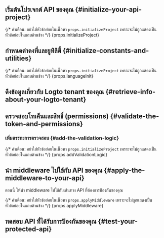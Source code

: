 

<BeforeYouStart framework={props.framework} />

<PermissionModelsOverview />

<QuickPreparationSteps />

## เริ่มต้นโปรเจกต์ API ของคุณ \{#initialize-your-api-project}

{/* คำเตือน: อย่าใส่หัวข้อย่อยในเนื้อหา `props.initializeProject` เพราะจะไม่ถูกแสดงเป็นหัวข้อย่อยในแถบด้านข้าง */}
{props.initializeProject}

## กำหนดค่าคงที่และยูทิลิตี้ \{#initialize-constants-and-utilities}

<InitConstsAndUtils />

{/* คำเตือน: อย่าใส่หัวข้อย่อยในเนื้อหา `props.initializeProject` เพราะจะไม่ถูกแสดงเป็นหัวข้อย่อยในแถบด้านข้าง */}
{props.languageInit}

## ดึงข้อมูลเกี่ยวกับ Logto tenant ของคุณ \{#retrieve-info-about-your-logto-tenant}

<RetrieveInfoAboutLogtoTenant />

## ตรวจสอบโทเค็นและสิทธิ์ (permissions) \{#validate-the-token-and-permissions}

<ValidateTokenAndPermissions />

### เพิ่มตรรกะการตรวจสอบ \{#add-the-validation-logic}

{/* คำเตือน: อย่าใส่หัวข้อย่อยในเนื้อหา `props.initializeProject` เพราะจะไม่ถูกแสดงเป็นหัวข้อย่อยในแถบด้านข้าง */}
{props.addValidationLogic}

## นำ middleware ไปใช้กับ API ของคุณ \{#apply-the-middleware-to-your-api}

ตอนนี้ ให้นำ middleware ไปใช้กับเส้นทาง API ที่ต้องการป้องกันของคุณ

{/* คำเตือน: อย่าใส่หัวข้อย่อยในเนื้อหา `props.applyMiddleware` เพราะจะไม่ถูกแสดงเป็นหัวข้อย่อยในแถบด้านข้าง */}
{props.applyMiddleware}

## ทดสอบ API ที่ได้รับการป้องกันของคุณ \{#test-your-protected-api}

<TestYourImplementation />

<FurtherReading />
